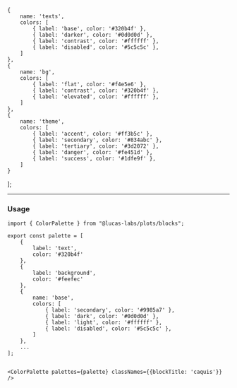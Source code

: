 
<Meta title="Plots/ColorPalette" />

    {
        name: 'texts',
        colors: [
            { label: 'base', color: '#320b4f' },
            { label: 'darker', color: '#0d0d0d' },
            { label: 'contrast', color: '#ffffff' },
            { label: 'disabled', color: '#5c5c5c' },
        ]
    },
    {
        name: 'bg',
        colors: [
            { label: 'flat', color: '#f4e5e6' },
            { label: 'contrast', color: '#320b4f' },
            { label: 'elevated', color: '#ffffff' },
        ]
    },
    {
        name: 'theme',
        colors: [
            { label: 'accent', color: '#ff3b5c' },
            { label: 'secondary', color: '#834abc' },
            { label: 'tertiary', color: '#3d2072' },
            { label: 'danger', color: '#fe451d' },
            { label: 'success', color: '#1dfe9f' },
        ]
    }
];


<ColorPalette palettes={palette} />


------

### Usage

```tsx
import { ColorPalette } from "@lucas-labs/plots/blocks";

export const palette = [
    {
        label: 'text',
        color: '#320b4f'
    },
    {
        label: 'background',
        color: '#feefec'
    },
    {
        name: 'base',
        colors: [
            { label: 'secondary', color: '#9985a7' },
            { label: 'dark', color: '#0d0d0d' },
            { label: 'light', color: '#ffffff' },
            { label: 'disabled', color: '#5c5c5c' },
        ]
    },
    ...
];


<ColorPalette palettes={palette} classNames={{blockTitle: 'caquis'}} />
```

